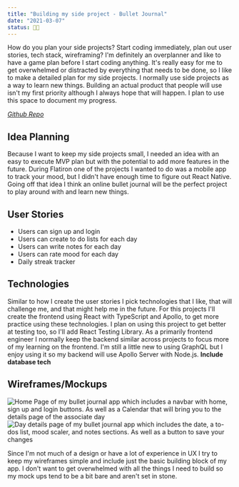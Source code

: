 ```yaml
---
title: "Building my side project - Bullet Journal"
date: "2021-03-07"
status: 👩‍🌾
---
```


How do you plan your side projects? Start coding immediately, plan out user stories, tech stack, wireframing? I'm definitely an overplanner and like to have a game plan before I start coding anything. It's really easy for me to get overwhelmed or distracted by everything that needs to be done, so I like to make a detailed plan for my side projects. I normally use side projects as a way to learn new things. Building an actual product that people will use isn't my first priority although I always hope that will happen. I plan to use this space to document my progress. 

*[Github Repo](https://github.com/jenkens-dev/bullet-journal)*

## Idea Planning 
Because I want to keep my side projects small, I needed an idea with an easy to execute MVP plan but with the potential to add more features in the future. During Flatiron one of the projects I wanted to do was a mobile app to track your mood, but I didn't have enough time to figure out React Native. Going off that idea I think an online bullet journal will be the perfect project to play around with and learn new things. 

## User Stories
- Users can sign up and login 
- Users can create to do lists for each day
- Users can write notes for each day 
- Users can rate mood for each day 
- Daily streak tracker

## Technologies 
Similar to how I create the user stories I pick technologies that I like, that will challenge me, and that might help me in the future. For this projects I'll create the frontend using React with TypeScript and Apollo, to get more practice using these technologies. I plan on using this project to get better at testing too, so I'll add React Testing Library. As a primarily frontend engineer I normally keep the backend similar across projects to focus more of my learning on the frontend. I'm still a little new to using GraphQL but I enjoy using it so my backend will use Apollo Server with Node.js. **Include database tech**

## Wireframes/Mockups

<img src="/BulletJournalHomePage.png" alt="Home Page of my bullet journal app which includes a navbar with home, sign up and login buttons. As well as a Calendar that will bring you to the details page of the associate day" />
<img src="/BulletJournalDayDetailsPage.png" alt="Day details page of my bullet journal app which includes the date, a to-dos list, mood scaler, and notes sections. As well as a button to save your changes" />

Since I'm not much of a design or have a lot of experience in UX I try to keep my wireframes simple and include just the basic building block of my app. I don't want to get overwhelmed with all the things I need to build so my mock ups tend to be a bit bare and aren't set in stone. 
